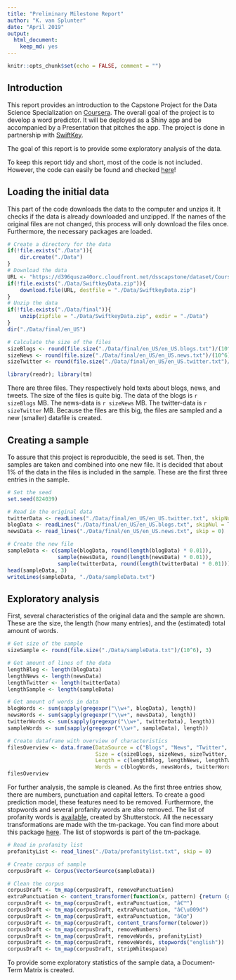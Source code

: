 ```yaml
---
title: "Preliminary Milestone Report"
author: "K. van Splunter"
date: "April 2019"
output: 
  html_document: 
    keep_md: yes
---
```


```r
knitr::opts_chunk$set(echo = FALSE, comment = "")
```
## Introduction

This report provides an introduction to the Capstone Project for the Data Science Specialization on [Coursera][1]. The overall goal of the project is to develop a word predictor. It will be deployed as a Shiny app and be accompanied by a Presentation that pitches the app. The project is done in partnership with [SwiftKey][2].

The goal of this report is to provide some exploratory analysis of the data.

To keep this report tidy and short, most of the code is not included. However, the code can easily be found and checked [here][3]!

## Loading the initial data

This part of the code downloads the data to the computer and unzips it. It checks if the data is already downloaded and unzipped. If the names of the original files are not changed, this process will only download the files once. Furthermore, the necessary packages are loaded.

```r
# Create a directory for the data
if(!file.exists("./Data")){
    dir.create("./Data")
}
# Download the data
URL <- "https://d396qusza40orc.cloudfront.net/dsscapstone/dataset/Coursera-SwiftKey.zip"
if(!file.exists("./Data/SwiftkeyData.zip")){
    download.file(URL, destfile = "./Data/SwiftkeyData.zip")
}
# Unzip the data
if(!file.exists("./Data/final")){
    unzip(zipfile = "./Data/SwiftkeyData.zip", exdir = "./Data")
}
dir("./Data/final/en_US")

# Calculate the size of the files
sizeBlogs <- round(file.size("./Data/final/en_US/en_US.blogs.txt")/(10^6), 3)
sizeNews <- round(file.size("./Data/final/en_US/en_US.news.txt")/(10^6), 3)
sizeTwitter <- round(file.size("./Data/final/en_US/en_US.twitter.txt")/(10^6), 3)

library(readr); library(tm)
```

There are three files. They respectively hold texts about blogs, news, and tweets.
The size of the files is quite big. The data of the blogs is `r sizeBlogs` MB.
The news-data is `r sizeNews` MB. The twitter-data is `r sizeTwitter` MB.
Because the files are this big, the files are sampled and a new (smaller) datafile is created.

## Creating a sample

To assure that this project is reproducible, the seed is set. Then, the samples are taken and combined into one new file. It is decided that about 1% of the data in the files is included in the sample. These are the first three entries in the sample.

```r
# Set the seed
set.seed(824039)

# Read in the original data
twitterData <- readLines("./Data/final/en_US/en_US.twitter.txt", skipNul = T)
blogData <- readLines("./Data/final/en_US/en_US.blogs.txt", skipNul = T)
newsData <- read_lines("./Data/final/en_US/en_US.news.txt", skip = 0)

# Create the new file
sampleData <- c(sample(blogData, round(length(blogData) * 0.01)),
                sample(newsData, round(length(newsData) * 0.01)),
                sample(twitterData, round(length(twitterData) * 0.01)))
head(sampleData, 3)
writeLines(sampleData, "./Data/sampleData.txt")
```


## Exploratory analysis

First, several characteristics of the original data and the sample are shown. These are the size, the length (how many entries), and the (estimated) total amount of words.

```r
# Get size of the sample
sizeSample <- round(file.size("./Data/sampleData.txt")/(10^6), 3)

# Get amount of lines of the data
lengthBlog <- length(blogData)
lengthNews <- length(newsData)
lengthTwitter <- length(twitterData)
lengthSample <- length(sampleData)

# Get amount of words in data
blogWords <- sum(sapply(gregexpr("\\w+", blogData), length))
newsWords <- sum(sapply(gregexpr("\\w+", newsData), length))
twitterWords <- sum(sapply(gregexpr("\\w+", twitterData), length))
sampleWords <- sum(sapply(gregexpr("\\w+", sampleData), length))

# Create dataframe with overview of characteristics
filesOverview <- data.frame(DataSource = c("Blogs", "News", "Twitter", "Sample"),
                            Size = c(sizeBlogs, sizeNews, sizeTwitter, sizeSample),
                            Length = c(lengthBlog, lengthNews, lengthTwitter, lengthSample),
                            Words = c(blogWords, newsWords, twitterWords, sampleWords))
filesOverview
```

For further analysis, the sample is cleaned. As the first three entries show, there are numbers, punctuation and capital letters. To create a good prediction model, these features need to be removed. Furthermore, the stopwords and several profanity words are also removed. The list of profanity words is [available][4], created by Shutterstock.
All the necessary transformations are made with the tm-package. You can find more about this package [here][5]. The list of stopwords is part of the tm-package.

```r
# Read in profanity list
profanityList <- read_lines("./Data/profanitylist.txt", skip = 0)

# Create corpus of sample
corpusDraft <- Corpus(VectorSource(sampleData))

# Clean the corpus
corpusDraft <- tm_map(corpusDraft, removePunctuation)
extraPunctuation <- content_transformer(function(x, pattern) {return (gsub(pattern, " ", x))})
corpusDraft <- tm_map(corpusDraft, extraPunctuation, "â€™")
corpusDraft <- tm_map(corpusDraft, extraPunctuation, "â€\u009d")
corpusDraft <- tm_map(corpusDraft, extraPunctuation, "â€œ")
corpusDraft <- tm_map(corpusDraft, content_transformer(tolower))
corpusDraft <- tm_map(corpusDraft, removeNumbers)
corpusDraft <- tm_map(corpusDraft, removeWords, profanityList)
corpusDraft <- tm_map(corpusDraft, removeWords, stopwords("english"))
corpusDraft <- tm_map(corpusDraft, stripWhitespace)
```

To provide some exploratory statistics of the sample data, a Document-Term Matrix is created.
```r

```




[1]: https://www.coursera.org/specializations/jhu-data-science "Coursera"
[2]: https://www.microsoft.com/en-us/swiftkey?rtc=1&activetab=pivot_1%3aprimaryr2 "SwiftKey"
[3]: https://github.com/kobe04/DataScienceCapstone "here"
[4]: https://github.com/LDNOOBW/List-of-Dirty-Naughty-Obscene-and-Otherwise-Bad-Words/blob/master/en "available"
[5]: https://www.rdocumentation.org/packages/tm/versions/0.7-6 "here"